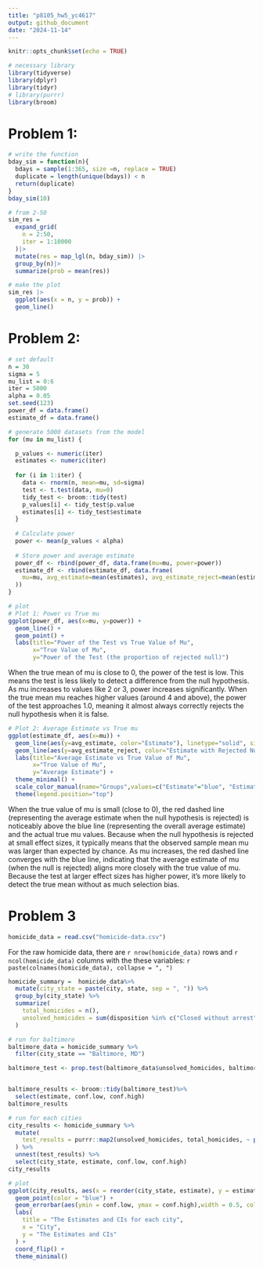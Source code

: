 ```yaml
---
title: "p8105_hw5_yc4617"
output: github_document
date: "2024-11-14"
---
```


```r
knitr::opts_chunk$set(echo = TRUE)
```

```r
# necessary library
library(tidyverse)
library(dplyr)
library(tidyr)
# library(purrr)
library(broom)
```


# Problem 1:
```r
# write the function
bday_sim = function(n){
  bdays = sample(1:365, size =n, replace = TRUE)
  duplicate = length(unique(bdays)) < n
  return(duplicate)
}
bday_sim(10)
```
```r
# from 2-50
sim_res = 
  expand_grid(
    n = 2:50,
    iter = 1:10000
  )|>
  mutate(res = map_lgl(n, bday_sim)) |>
  group_by(n)|>
  summarize(prob = mean(res))

# make the plot
sim_res |>
  ggplot(aes(x = n, y = prob)) +
  geom_line()
```
# Problem 2:

```r
# set default
n = 30 
sigma = 5
mu_list = 0:6
iter = 5000
alpha = 0.05
set.seed(123)
power_df = data.frame()
estimate_df = data.frame()
```

```r
# generate 5000 datasets from the model
for (mu in mu_list) {

  p_values <- numeric(iter)
  estimates <- numeric(iter)
  
  for (i in 1:iter) {
    data <- rnorm(n, mean=mu, sd=sigma)
    test <- t.test(data, mu=0)
    tidy_test <- broom::tidy(test)  
    p_values[i] <- tidy_test$p.value       
    estimates[i] <- tidy_test$estimate    
  }
  
  # Calculate power 
  power <- mean(p_values < alpha)
  
  # Store power and average estimate
  power_df <- rbind(power_df, data.frame(mu=mu, power=power))
  estimate_df <- rbind(estimate_df, data.frame(
    mu=mu, avg_estimate=mean(estimates), avg_estimate_reject=mean(estimates[p_values < alpha])
  ))
}

```

```r
# plot
# Plot 1: Power vs True mu
ggplot(power_df, aes(x=mu, y=power)) +
  geom_line() +
  geom_point() +
  labs(title="Power of the Test vs True Value of Mu",
       x="True Value of Mu",
       y="Power of the Test (the proportion of rejected null)")
```
When the true mean of mu is close to 0, the power of the test is low. This means the test is less likely to detect a difference from the null hypothesis. As mu increases to values like 2 or 3, power increases significantly. When the true mean mu reaches higher values (around 4 and above), the power of the test approaches 1.0, meaning it almost always correctly rejects the null hypothesis when it is false. 

```r
# Plot 2: Average Estimate vs True mu
ggplot(estimate_df, aes(x=mu)) +
  geom_line(aes(y=avg_estimate, color="Estimate"), linetype="solid", size=1) +
  geom_line(aes(y=avg_estimate_reject, color="Estimate with Rejected Null"), linetype="dashed", size=1) +
  labs(title="Average Estimate vs True Value of Mu",
       x="True Value of Mu",
       y="Average Estimate") +
  theme_minimal() +
  scale_color_manual(name="Groups",values=c("Estimate"="blue", "Estimate with Rejected Null"="red")) +
  theme(legend.position="top")
```
When the true value of mu is small (close to 0), the red dashed line (representing the average estimate when the null hypothesis is rejected) is noticeably above the blue line (representing the overall average estimate) and the actual true mu values. Because when the null hypothesis is rejected at small effect sizes, it typically means that the observed sample mean mu was larger than expected by chance. As mu increases, the red dashed line converges with the blue line, indicating that the average estimate of mu (when the null is rejected) aligns more closely with the true value of mu. Because the test at larger effect sizes has higher power, it's more likely to detect the true mean without as much selection bias.


# Problem 3
```r
homicide_data = read.csv("homicide-data.csv")
```
For the raw homicide data, there are `r nrow(homicide_data)` rows and `r ncol(homicide_data)` columns with the these variables: `r paste(colnames(homicide_data), collapse = ", ")`

```r
homicide_summary =  homicide_data%>%
  mutate(city_state = paste(city, state, sep = ", ")) %>%
  group_by(city_state) %>%
  summarize(
    total_homicides = n(),
    unsolved_homicides = sum(disposition %in% c("Closed without arrest", "Open/No arrest"))
  )
```

```r
# run for baltimore
baltimore_data = homicide_summary %>%
  filter(city_state == "Baltimore, MD")

baltimore_test <- prop.test(baltimore_data$unsolved_homicides, baltimore_data$total_homicides)


baltimore_results <- broom::tidy(baltimore_test)%>%
  select(estimate, conf.low, conf.high)
baltimore_results
```
```r
# run for each cities
city_results <- homicide_summary %>%
  mutate(
    test_results = purrr::map2(unsolved_homicides, total_homicides, ~ prop.test(.x, .y) %>% tidy())
  ) %>%
  unnest(test_results) %>%
  select(city_state, estimate, conf.low, conf.high)
city_results
```
```r
# plot
ggplot(city_results, aes(x = reorder(city_state, estimate), y = estimate)) +
  geom_point(color = "blue") +
  geom_errorbar(aes(ymin = conf.low, ymax = conf.high),width = 0.5, color = "red") +
  labs(
    title = "The Estimates and CIs for each city",
    x = "City",
    y = "The Estimates and CIs"
  ) +
  coord_flip() +
  theme_minimal()
```














